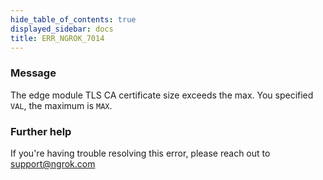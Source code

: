 ```yaml
---
hide_table_of_contents: true
displayed_sidebar: docs
title: ERR_NGROK_7014
---
```


### Message

The edge module TLS CA certificate size exceeds the max. You specified `VAL`, the maximum is `MAX`.

### Further help

If you're having trouble resolving this error, please reach out to [support@ngrok.com](mailto:support@ngrok.com?subject=Help%20with%20ERR_NGROK_7014)

